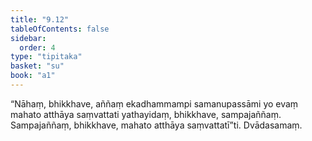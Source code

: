 ```yaml
---
title: "9.12"
tableOfContents: false
sidebar:
  order: 4
type: "tipitaka"
basket: "su"
book: "a1"
---
```



<DynamicBreadcrumb />

<Division number="93" book="a1">

<Paragraph number="195" book="a1">
“Nāhaṃ, bhikkhave, aññaṃ ekadhammampi samanupassāmi yo evaṃ mahato atthāya saṃvattati yathayidaṃ, bhikkhave, sampajaññaṃ. Sampajaññaṃ, bhikkhave, mahato atthāya saṃvattatī”ti.

</Paragraph>
</Division>

<Paragraph number="196" type="center" book="a1">
Dvādasamaṃ.
</Paragraph>